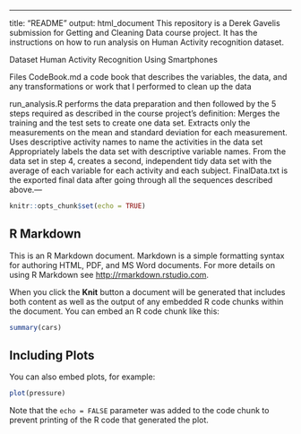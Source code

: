 ---
title: "README"
output: html_document
This repository is a Derek Gavelis submission for Getting and Cleaning Data course project. It has the instructions on how to run analysis on Human Activity recognition dataset.

Dataset
Human Activity Recognition Using Smartphones

Files
CodeBook.md a code book that describes the variables, the data, and any transformations or work that I performed to clean up the data

run_analysis.R performs the data preparation and then followed by the 5 steps required as described in the course project's definition:
Merges the training and the test sets to create one data set.
Extracts only the measurements on the mean and standard deviation for each measurement.
Uses descriptive activity names to name the activities in the data set
Appropriately labels the data set with descriptive variable names.
From the data set in step 4, creates a second, independent tidy data set with the average of each variable for each activity and each subject.
FinalData.txt is the exported final data after going through all the sequences described above.---

```{r setup, include=FALSE}
knitr::opts_chunk$set(echo = TRUE)
```

## R Markdown

This is an R Markdown document. Markdown is a simple formatting syntax for authoring HTML, PDF, and MS Word documents. For more details on using R Markdown see <http://rmarkdown.rstudio.com>.

When you click the **Knit** button a document will be generated that includes both content as well as the output of any embedded R code chunks within the document. You can embed an R code chunk like this:

```{r cars}
summary(cars)
```

## Including Plots

You can also embed plots, for example:

```{r pressure, echo=FALSE}
plot(pressure)
```

Note that the `echo = FALSE` parameter was added to the code chunk to prevent printing of the R code that generated the plot.

